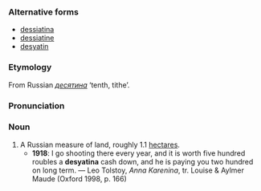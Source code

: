 ===Alternative forms===
*[[dessiatina]]
*[[dessiatine]]
*[[desyatin]]

===Etymology===
From Russian ''[[десятина]]'' ‘tenth, tithe’.

===Pronunciation===
{{IPA|/dɛsjəˈtiːnə/}}

===Noun===
{{en-noun}}

# A Russian measure of land, roughly 1.1 [[hectare]]s.
#*'''1918''': I go shooting there every year, and it is worth five hundred roubles a '''desyatina''' cash down, and he is paying you two hundred on long term. — Leo Tolstoy, ''Anna Karenina'', tr. Louise & Aylmer Maude (Oxford 1998, p. 166)